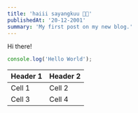 ```yaml
---
title: 'haiii sayangkuu 🙇🏻'
publishedAt: '20-12-2001'
summary: 'My first post on my new blog.'
---
```


Hi there!

```jsx
console.log('Hello World');
```

| Header 1 | Header 2 |
| -------- | -------- |
| Cell 1   | Cell 2   |
| Cell 3   | Cell 4   |
